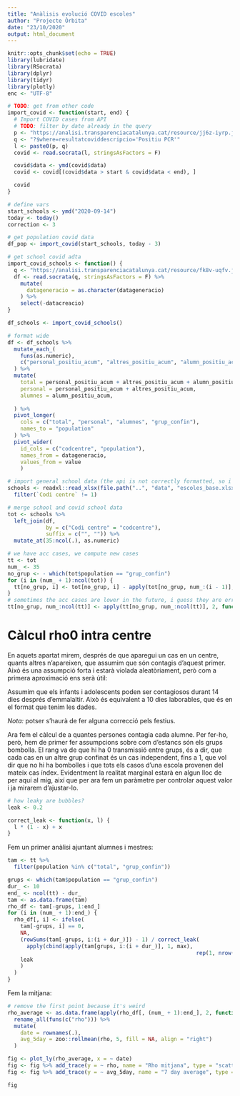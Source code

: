 ```yaml
---
title: "Anàlisis evolució COVID escoles"
author: "Projecte Òrbita"
date: "23/10/2020"
output: html_document
---
```


```r
knitr::opts_chunk$set(echo = TRUE)
library(lubridate)
library(RSocrata)
library(dplyr)
library(tidyr)
library(plotly)
enc <- "UTF-8"
```

```r
# TODO: get from other code
import_covid <- function(start, end) {
  # Import COVID cases from API
  # TODO: filter by date already in the query
  p <- "https://analisi.transparenciacatalunya.cat/resource/jj6z-iyrp.json"
  q <- "?$where=resultatcoviddescripcio='Positiu PCR'"
  l <- paste0(p, q)
  covid <- read.socrata(l, stringsAsFactors = F)

  covid$data <- ymd(covid$data)
  covid <- covid[(covid$data > start & covid$data < end), ]

  covid
}
```

```r
# define vars
start_schools <- ymd("2020-09-14")
today <- today()
correction <- 3
```

```r
# get population covid data
df_pop <- import_covid(start_schools, today - 3)
```

```r
# get school covid adta
import_covid_schools <- function() {
  q <- "https://analisi.transparenciacatalunya.cat/resource/fk8v-uqfv.json"
  df <- read.socrata(q, stringsAsFactors = F) %>%
    mutate(
      datageneracio = as.character(datageneracio)
    ) %>%
    select(-datacreacio)
}

df_schools <- import_covid_schools() 
```

```r
# format wide
df <- df_schools %>% 
  mutate_each_(
    funs(as.numeric), 
    c("personal_positiu_acum", "altres_positiu_acum", "alumn_positiu_acum", "grup_confin", "codcentre")
  ) %>%
  mutate(
    total = personal_positiu_acum + altres_positiu_acum + alumn_positiu_acum,
    personal = personal_positiu_acum + altres_positiu_acum,
    alumnes = alumn_positiu_acum,
    
  ) %>%
  pivot_longer(
    cols = c("total", "personal", "alumnes", "grup_confin"),
    names_to = "population"
  ) %>%
  pivot_wider(
    id_cols = c("codcentre", "population"),
    names_from = datageneracio,
    values_from = value
    ) 
```


```r
# import general school data (the api is not correctly formatted, so i'll do i from the file)
schools <- readxl::read_xlsx(file.path("..", "data", "escoles_base.xlsx")) %>%
  filter(`Codi centre` != 1) 
```

```r
# merge school and covid school data
tot <- schools %>%
  left_join(df,
            by = c("Codi centre" = "codcentre"),
            suffix = c("", "")) %>%
  mutate_at(35:ncol(.), as.numeric)
```

```r
# we have acc cases, we compute new cases
tt <- tot
num_ <- 35
no_grup <- - which(tot$population == "grup_confin")
for (i in (num_ + 1):ncol(tot)) {
  tt[no_grup, i] <- tot[no_grup, i] - apply(tot[no_grup, num_:(i - 1)], 1, max)
}
# sometimes the acc cases are lower in the future, i guess they are errors and we set these -1 to 0
tt[no_grup, num_:ncol(tt)] <- apply(tt[no_grup, num_:ncol(tt)], 2, function(x) ifelse(x < 0, 0, x))
```

# Càlcul rho0 intra centre

En aquets apartat mirem, després de que aparegui un cas en un centre, quants altres n'apareixen, que assumim que són contagis d'aquest primer. Això és una assumpció forta i estarà violada aleatòriament, però com a primera aproximació ens serà útil:

Assumim que els infants i adolescents poden ser contagiosos durant 14 dies després d'emmalaltir. Això és equivalent a 10 dies laborables, que és en el format que tenim les dades.

*Nota:* potser s'haurà de fer alguna correcció pels festius.

Ara fem el càlcul de a quantes persones contagia cada alumne. Per fer-ho, però, hem de primer fer assumpcions sobre com d'estancs són els grups bombolla. El rang va de que hi ha 0 transmissió entre grups, és a dir, que cada cas en un altre grup confinat és un cas independent, fins a 1, que vol dir que no hi ha bombolles i que tots els casos d'una escola provenen del mateix cas índex. Evidentment la realitat marginal estarà en algun lloc de per aquí al mig, així que per ara fem un paràmetre per controlar aquest valor i ja mirarem d'ajustar-lo.

```r
# how leaky are bubbles?
leak <- 0.2

correct_leak <- function(x, l) {
  l * (1 - x) + x
}
```

Fem un primer anàlisi ajuntant alumnes i mestres:

```r
tam <- tt %>% 
  filter(population %in% c("total", "grup_confin"))
```

```r
grups <- which(tam$population == "grup_confin")
dur_ <- 10
end_ <- ncol(tt) - dur_
tam <- as.data.frame(tam)
rho_df <- tam[-grups, 1:end_]
for (i in (num_ + 1):end_) {
  rho_df[, i] <- ifelse(
    tam[-grups, i] == 0,
    NA,
    (rowSums(tam[-grups, i:(i + dur_)]) - 1) / correct_leak(
      apply(cbind(apply(tam[grups, i:(i + dur_)], 1, max), 
                                                           rep(1, nrow(tam[grups, ]))), 1, max),
    leak
    )
  )
}
```

Fem la mitjana:

```r
# remove the first point because it's weird
rho_average <- as.data.frame(apply(rho_df[, (num_ + 1):end_], 2, function(x) mean(x, na.rm = T))) %>% 
  rename_all(funs(c("rho"))) %>%
  mutate(
    date = rownames(.),
    avg_5day = zoo::rollmean(rho, 5, fill = NA, align = "right")
  )

```

```r
fig <- plot_ly(rho_average, x = ~ date)
fig <- fig %>% add_trace(y = ~ rho, name = "Rho mitjana", type = "scatter", mode = "lines")
fig <- fig %>% add_trace(y = ~ avg_5day, name = "7 day average", type = "scatter", mode = "lines")

fig

```

